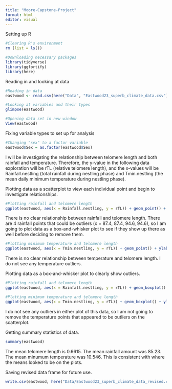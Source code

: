 ```yaml
---
title: "Moore-Capstone-Project"
format: html
editor: visual
---
```


Setting up R

```r
#Clearing R's environment
rm (list = ls())
```

```r
#Downloading necessary packages
library(tidyverse)
library(ggfortify)
library(here)
```

Reading in and looking at data

```r
#Reading in data
eastwood <- read.csv(here("Data", "Eastwood23_superb_climate_data.csv"))
```

```r
#Looking at variables and their types
glimpse(eastwood)
```

```r
#Opening data set in new window
View(eastwood)
```

Fixing variable types to set up for analysis

```r
#Changing "sex" to a factor variable
eastwood$Sex = as.factor(eastwood$Sex)
```

I will be investigating the relationship between telomere length and both rainfall and temperature. Therefore, the y-value in the following data exploration will be rTL (relative telomere length), and the x-values will be Rainfall.nestling (total rainfall during nestling phase) and Tmin.nestling (the mean daily minimum temperature during nestling phase).

Plotting data as a scatterplot to view each individual point and begin to investigate relationships.

```r
#Plotting rainfall and telomere length
ggplot(eastwood, aes(x = Rainfall.nestling, y = rTL)) + geom_point() + ylab("Telomere length") + xlab("Rainfall")
```

There is no clear relationship between rainfall and telomere length. There are 4 rainfall points that could be outliers (x = 87.4, 87.4, 94.6, 94.6), so I am going to plot data as a box-and-whisker plot to see if they show up there as well before deciding to remove them.

```r
#Plotting minimum temperature and telomere length
ggplot(eastwood, aes(x = Tmin.nestling, y = rTL)) + geom_point() + ylab("Telomere length") + xlab("Temperature")
```

There is no clear relationship between temperature and telomere length. I do not see any temperature outliers.

Plotting data as a box-and-whisker plot to clearly show outliers.

```r
#Plotting rainfall and telomere length
ggplot(eastwood, aes(x = Rainfall.nestling, y = rTL)) + geom_boxplot() + ylab("Telomere length") + xlab("Rainfall")
```

```r
#Plotting minimum temperature and telomere length
ggplot(eastwood, aes(x = Tmin.nestling, y = rTL)) + geom_boxplot() + ylab("Telomere length") + xlab("Temperature")
```

I do not see any outliers in either plot of this data, so I am not going to remove the temperature points that appeared to be outliers on the scatterplot.

Getting summary statistics of data.

```r
summary(eastwood)
```

The mean telomere length is 0.6615. The mean rainfall amount was 85.23. The mean minumum temperature was 10.546. This is consistent with where the means looked to be on the plots.

Saving revised data frame for future use.

```r
write.csv(eastwood, here("Data/Eastwood23_superb_climate_data_revised.csv"))
```
